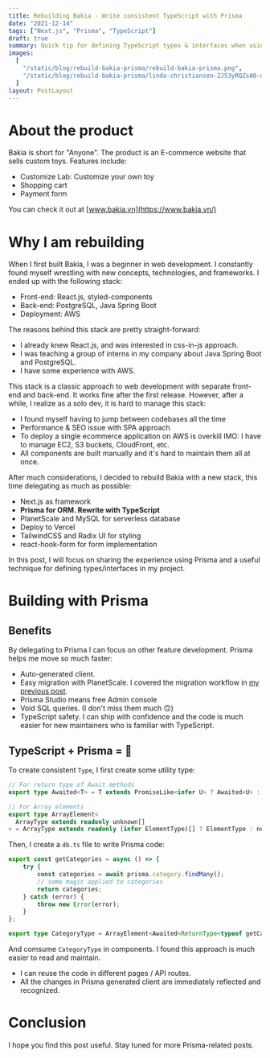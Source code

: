 ```yaml
---
title: Rebuilding Bakia - Write consistent TypeScript with Prisma
date: "2021-12-14"
tags: ["Next.js", "Prisma", "TypeScript"]
draft: true
summary: Quick tip for defining TypeScript types & interfaces when using Prisma.
images:
  [
    "/static/blog/rebuild-bakia-prisma/rebuild-bakia-prisma.png",
    "/static/blog/rebuild-bakia-prisma/linda-christiansen-ZJ53yRQZsA0-unsplash.jpg",
  ]
layout: PostLayout
---
```


# About the product

Bakia is short for "Anyone". The product is an E-commerce website that sells custom toys. Features include:

- Customize Lab: Customize your own toy
- Shopping cart
- Payment form

You can check it out at [www.bakia.vn](https://www.bakia.vn/)

# Why I am rebuilding

When I first built Bakia, I was a beginner in web development. I constantly found myself wrestling with new concepts, technologies, and frameworks. I ended up with the following stack:

- Front-end: React.js, styled-components
- Back-end: PostgreSQL, Java Spring Boot
- Deployment: AWS

The reasons behind this stack are pretty straight-forward:

- I already knew React.js, and was interested in css-in-js approach.
- I was teaching a group of interns in my company about Java Spring Boot and PostgreSQL.
- I have some experience with AWS.

This stack is a classic approach to web development with separate front-end and back-end. It works fine after the first release. However, after a while, I realize as a solo dev, it is hard to manage this stack:

- I found myself having to jump between codebases all the time
- Performance & SEO issue with SPA approach
- To deploy a single ecommerce application on AWS is overkill IMO: I have to manage EC2, S3 buckets, CloudFront, etc.
- All components are built manually and it's hard to maintain them all at once.

After much considerations, I decided to rebuild Bakia with a new stack, this time delegating as much as possible:

- Next.js as framework
- **Prisma for ORM. Rewrite with TypeScript**
- PlanetScale and MySQL for serverless database
- Deploy to Vercel
- TailwindCSS and Radix UI for styling
- react-hook-form for form implementation

In this post, I will focus on sharing the experience using Prisma and a useful technique for defining types/interfaces in my project.

# Building with Prisma

## Benefits

By delegating to Prisma I can focus on other feature development. Prisma helps me move so much faster:

- Auto-generated client.
- Easy migration with PlanetScale. I covered the migration workflow in [my previous post](https://www.limweijin.dev/blog/develop-a-fullstack-workflow-with-prisma-and-planetscale-in-nextjs).
- Prisma Studio means free Admin console
- Void SQL queries. (I don't miss them much 🙃)
- TypeScript safety. I can ship with confidence and the code is much easier for new maintainers who is familiar with TypeScript.

## TypeScript + Prisma = 💪

To create consistent `Type`, I first create some utility type:

```typescript:common.ts
// For return type of Await methods
export type Awaited<T> = T extends PromiseLike<infer U> ? Awaited<U> : T;

// For Array elements
export type ArrayElement<
  ArrayType extends readonly unknown[]
> = ArrayType extends readonly (infer ElementType)[] ? ElementType : never;
```

Then, I create a `db.ts` file to write Prisma code:

```typescript:db.ts
export const getCategories = async () => {
    try {
        const categories = await prisma.category.findMany();
        // some magic applied to categories
        return categories;
    } catch (error) {
        throw new Error(error);
    }
};

```

```typescript:types/category.ts
export type CategoryType = ArrayElement<Awaited<ReturnType<typeof getCategories>>>;
```

And comsume `CategoryType` in components. I found this approach is much easier to read and maintain.

- I can reuse the code in different pages / API routes.
- All the changes in Prisma generated client are immediately reflected and recognized.

# Conclusion

I hope you find this post useful. Stay tuned for more Prisma-related posts.
